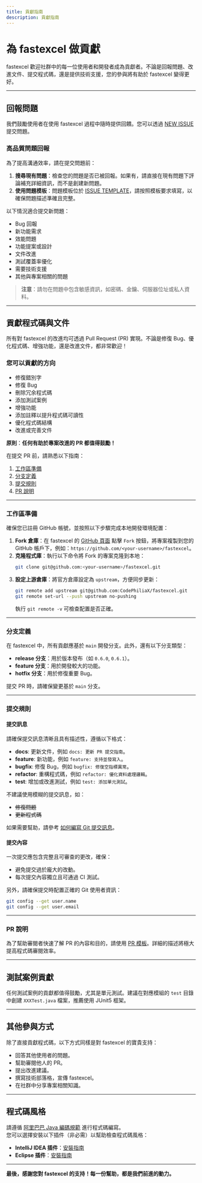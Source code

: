 ```yaml
---
title: 貢獻指南
description: 貢獻指南
---
```


# 為 fastexcel 做貢獻

fastexcel 歡迎社群中的每一位使用者和開發者成為貢獻者。不論是回報問題、改進文件、提交程式碼，還是提供技術支援，您的參與將有助於 fastexcel 變得更好。

---

## 回報問題

我們鼓勵使用者在使用 fastexcel 過程中隨時提供回饋。您可以透過 [NEW ISSUE](https://github.com/CodePhiliaX/fastexcel/issues/new/choose) 提交問題。

### 高品質問題回報

為了提高溝通效率，請在提交問題前：  
1. **搜尋現有問題**：檢查您的問題是否已被回報。如果有，請直接在現有問題下評論補充詳細資訊，而不是創建新問題。  
2. **使用問題模板**：問題模板位於 [ISSUE TEMPLATE](./.github/ISSUE_TEMPLATE)，請按照模板要求填寫，以確保問題描述準確且完整。

以下情況適合提交新問題：
- Bug 回報
- 新功能需求
- 效能問題
- 功能提案或設計
- 文件改進
- 測試覆蓋率優化
- 需要技術支援
- 其他與專案相關的問題

> **注意**：請勿在問題中包含敏感資訊，如密碼、金鑰、伺服器位址或私人資料。

---

## 貢獻程式碼與文件

所有對 fastexcel 的改進均可透過 Pull Request (PR) 實現。不論是修復 Bug、優化程式碼、增強功能，還是改進文件，都非常歡迎！

### 您可以貢獻的方向
- 修復錯別字
- 修復 Bug
- 刪除冗余程式碼
- 添加測試案例
- 增強功能
- 添加註釋以提升程式碼可讀性
- 優化程式碼結構
- 改進或完善文件

**原則**：**任何有助於專案改進的 PR 都值得鼓勵！**

在提交 PR 前，請熟悉以下指南：
1. [工作區準備](#工作區準備)
2. [分支定義](#分支定義)
3. [提交規則](#提交規則)
4. [PR 說明](#pr說明)

---

### 工作區準備

確保您已註冊 GitHub 帳號，並按照以下步驟完成本地開發環境配置：
1. **Fork 倉庫**：在 fastexcel 的 [GitHub 頁面](https://github.com/CodePhiliaX/fastexcel) 點擊 `Fork` 按鈕，將專案複製到您的 GitHub 帳戶下，例如：`https://github.com/<your-username>/fastexcel`。
2. **克隆程式庫**：執行以下命令將 Fork 的專案克隆到本地：
   ```bash
   git clone git@github.com:<your-username>/fastexcel.git
   ```
3. **設定上游倉庫**：將官方倉庫設定為 `upstream`，方便同步更新：
   ```bash
   git remote add upstream git@github.com:CodePhiliaX/fastexcel.git
   git remote set-url --push upstream no-pushing
   ```
   執行 `git remote -v` 可檢查配置是否正確。

---

### 分支定義

在 fastexcel 中，所有貢獻應基於 `main` 開發分支。此外，還有以下分支類型：
- **release 分支**：用於版本發布（如 `0.6.0`, `0.6.1`）。
- **feature 分支**：用於開發較大的功能。
- **hotfix 分支**：用於修復重要 Bug。

提交 PR 時，請確保變更基於 `main` 分支。

---

### 提交規則

#### 提交訊息
請確保提交訊息清晰且具有描述性，遵循以下格式：
- **docs**: 更新文件，例如 `docs: 更新 PR 提交指南`。
- **feature**: 新功能，例如 `feature: 支持並發寫入`。
- **bugfix**: 修復 Bug，例如 `bugfix: 修復空指標異常`。
- **refactor**: 重構程式碼，例如 `refactor: 優化資料處理邏輯`。
- **test**: 增加或改進測試，例如 `test: 添加單元測試`。

不建議使用模糊的提交訊息，如：  
- ~~修復問題~~  
- ~~更新程式碼~~  

如果需要幫助，請參考 [如何編寫 Git 提交訊息](http://chris.beams.io/posts/git-commit/)。

#### 提交內容
一次提交應包含完整且可審查的更改，確保：
- 避免提交過於龐大的改動。
- 每次提交內容獨立且可通過 CI 測試。

另外，請確保提交時配置正確的 Git 使用者資訊：
```bash
git config --get user.name
git config --get user.email
```

---

### PR 說明

為了幫助審閱者快速了解 PR 的內容和目的，請使用 [PR 模板](./.github/PULL_REQUEST_TEMPLATE.md)。詳細的描述將極大提高程式碼審閱效率。

---

## 測試案例貢獻

任何測試案例的貢獻都值得鼓勵，尤其是單元測試。建議在對應模組的 `test` 目錄中創建 `XXXTest.java` 檔案，推薦使用 JUnit5 框架。

---

## 其他參與方式

除了直接貢獻程式碼，以下方式同樣是對 fastexcel 的寶貴支持：
- 回答其他使用者的問題。
- 幫助審閱他人的 PR。
- 提出改進建議。
- 撰寫技術部落格，宣傳 fastexcel。
- 在社群中分享專案相關知識。

---

## 程式碼風格

請遵循 [阿里巴巴 Java 編碼規範](https://alibaba.github.io/Alibaba-Java-Coding-Guidelines/) 進行程式碼編寫。  
您可以選擇安裝以下插件（非必需）以幫助檢查程式碼風格：
- **IntelliJ IDEA 插件**：[安裝指南](https://github.com/alibaba/p3c/blob/master/idea-plugin/README.md)
- **Eclipse 插件**：[安裝指南](https://github.com/alibaba/p3c/blob/master/eclipse-plugin/README.md)

---

**最後，感謝您對 fastexcel 的支持！每一份幫助，都是我們前進的動力。**